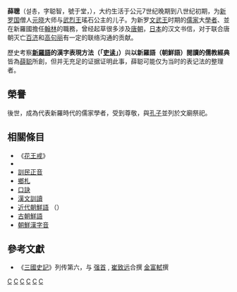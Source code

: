{{Infobox Korean name|
hangul=설총|
hanja=薛聰|
rr=Seol Chong|
mr= Sŏl Ch'ong|
img=|
}}

'''薛聰'''（설총，字聪智，號于堂，{{bd|?||?||}}），大约生活于公元7世纪晚期到八世纪初期，为[[新罗国|新罗国]]僧人[[元晓|元晓]]大师与[[武烈王|武烈王]]瑤石公主的儿子。为新罗[[文武王|文武王]]时期的[[儒家|儒家]]大[[學者|學者]]、並在新羅國擔任[[翰林|翰林]]的職務，曾经起草很多涉及[[唐朝|唐朝]]，[[日本|日本]]的汉文书信，对于联合唐朝灭亡[[百济|百济]]和[[高句丽|高句丽]]有一定的联络沟通的贡献。

歷史考察'''[[新羅語|新羅語]]的漢字表現方法（「[[吏读|吏读]]」）'''與'''以新羅語（朝鮮語）閱讀的儒教經典'''皆為[[薛聪|薛聪]]所創，但并无充足的证据证明此事，薛聪可能仅为当时的表记法的整理者。

==榮譽==
後世，成為代表新羅時代的儒家學者，受到尊敬，與[[孔子|孔子]]並列於文廟祭祀。

==相關條目==
*《[[花王戒|花王戒]]》
*{{link-ko|儒胥必知|유서필지}}
*[[訓民正音|訓民正音]]
*[[鄉札|鄉札]]
*[[口訣_(朝鮮語)|口訣]]
*[[漢文訓讀|漢文訓讀]]
*[[近代朝鮮語|近代朝鮮語]] （{{lang|ko|근대 한국어}}）
*[[古朝鮮語|古朝鮮語]]
*[[朝鮮漢字音|朝鮮漢字音]]

==參考文獻==
*《[[三國史記|三國史記]]》列传第六，与 [[强首|强首]] , [[崔致远|崔致远]]合撰 [[金富軾|金富軾]]撰


[[Category:統一新羅人物|C]]
[[Category:唐朝政治人物|C]]
[[Category:朝鮮半島作家|C]]
[[Category:朝鮮儒學學者|C]]
[[Category:慶尚北道出身人物|C]]
[[Category:朝鮮孔廟人物神|C]]